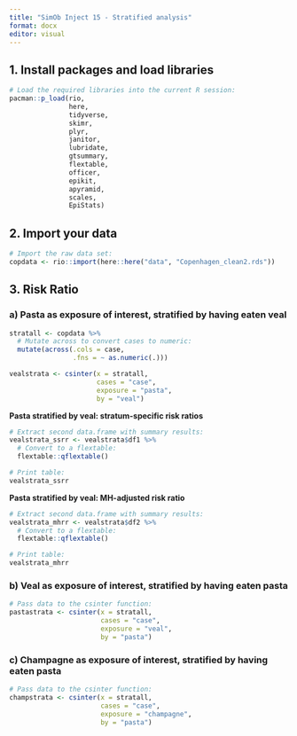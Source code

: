 ```yaml
---
title: "SimOb Inject 15 - Stratified analysis"
format: docx
editor: visual
---
```


## 1. Install packages and load libraries

```r
# Load the required libraries into the current R session:
pacman::p_load(rio, 
               here, 
               tidyverse, 
               skimr,
               plyr,
               janitor,
               lubridate,
               gtsummary, 
               flextable,
               officer,
               epikit, 
               apyramid, 
               scales,
               EpiStats)
```

## 2. Import your data

```r
# Import the raw data set: 
copdata <- rio::import(here::here("data", "Copenhagen_clean2.rds"))
```

## 3. Risk Ratio

### a) Pasta as exposure of interest, stratified by having eaten veal

```r
stratall <- copdata %>% 
  # Mutate across to convert cases to numeric:
  mutate(across(.cols = case, 
                .fns = ~ as.numeric(.)))

vealstrata <- csinter(x = stratall, 
                      cases = "case", 
                      exposure = "pasta", 
                      by = "veal")
```

**Pasta stratified by veal: stratum-specific risk ratios**

```r
# Extract second data.frame with summary results:
vealstrata_ssrr <- vealstrata$df1 %>% 
  # Convert to a flextable:
  flextable::qflextable()

# Print table:
vealstrata_ssrr

```

**Pasta stratified by veal: MH-adjusted risk ratio**

```r
# Extract second data.frame with summary results:
vealstrata_mhrr <- vealstrata$df2 %>% 
  # Convert to a flextable:
  flextable::qflextable()

# Print table:
vealstrata_mhrr

```

### b) Veal as exposure of interest, stratified by having eaten pasta

```r
# Pass data to the csinter function:
pastastrata <- csinter(x = stratall, 
                       cases = "case", 
                       exposure = "veal", 
                       by = "pasta")
```

### c) Champagne as exposure of interest, stratified by having eaten pasta

```r
# Pass data to the csinter function:
champstrata <- csinter(x = stratall, 
                       cases = "case", 
                       exposure = "champagne", 
                       by = "pasta")
```
